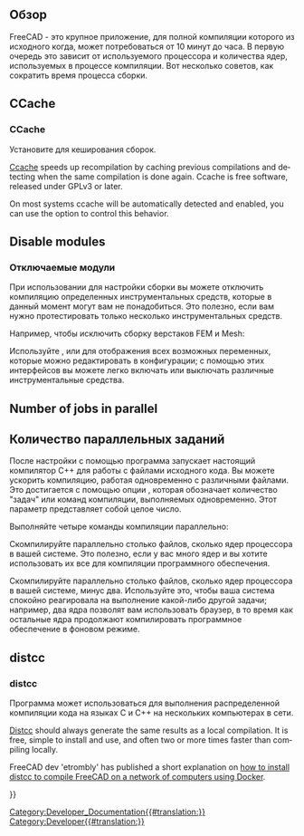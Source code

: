 <languages/>

{{Docnav
|[[FreeCAD_Docker_CLI_mode/ru|FreeCAD Docker в режиме команндной строки CLI]]
|[[Third_Party_Libraries/ru|Сторонние библиотеки]]
}}

{{TOCright}}

<span id="Overview"></span>
==Обзор== 

FreeCAD - это крупное приложение, для полной компиляции которого из исходного когда, может потребоваться от 10 минут до часа. В первую очередь это зависит от используемого процессора и количества ядер, используемых в процессе компиляции. Вот несколько советов, как сократить время процесса сборки.

<div lang="en" dir="ltr" class="mw-content-ltr">
== CCache ==
</div>

<div class="mw-translate-fuzzy">
=== CCache ===
Установите {{incode|ccache}} для кеширования сборок.
</div>

<div lang="en" dir="ltr" class="mw-content-ltr">
[https://ccache.dev/ Ccache] speeds up recompilation by caching previous compilations and detecting when the same compilation is done again. Ccache is free software, released under GPLv3 or later.
</div>

<div lang="en" dir="ltr" class="mw-content-ltr">
On most systems ccache will be automatically detected and enabled, you can use the {{incode|FREECAD_USE_CCACHE}} {{incode|cmake}} option to control this behavior.
</div>

<div lang="en" dir="ltr" class="mw-content-ltr">
== Disable modules ==
</div>

<div class="mw-translate-fuzzy">
=== Отключаемые модули ===
При использовании {{incode|cmake}} для настройки сборки вы можете отключить компиляцию определенных инструментальных средств, которые в данный момент могут вам не понадобиться. Это полезно, если вам нужно протестировать только несколько инструментальных средств.
</div>

Например, чтобы исключить сборку верстаков FEM и Mesh:

{{Code|code=
cmake -DBUILD_FEM=OFF -DBUILD_MESH=OFF ../freecad-source
}}

Используйте {{incode|cmake-gui}}, {{incode|cmake-curses-gui}} или {{incode|cmake-qt-gui}} для отображения всех возможных переменных, которые можно редактировать в конфигурации; с помощью этих интерфейсов вы можете легко включать или выключать различные инструментальные средства.

<div lang="en" dir="ltr" class="mw-content-ltr">
== Number of jobs in parallel ==
</div>

<div class="mw-translate-fuzzy">
== Количество параллельных заданий ==
После настройки с помощью {{incode|cmake}} программа {{incode|make}} запускает настоящий компилятор C++ для работы с файлами исходного кода. Вы можете ускорить компиляцию, работая одновременно с различными файлами. Это достигается с помощью опции {{incode|-j}} {{incode|make}}, которая обозначает количество "задач" или команд компиляции, выполняемых одновременно. Этот параметр представляет собой целое число.
</div>

Выполняйте четыре команды компиляции параллельно:

{{Code|code=
make -j4
}}

Скомпилируйте параллельно столько файлов, сколько ядер процессора в вашей системе. Это полезно, если у вас много ядер и вы хотите использовать их все для компиляции программного обеспечения.

{{code|code=
make -j$(nproc)
}}

Скомпилируйте параллельно столько файлов, сколько ядер процессора в вашей системе, минус два. Используйте это, чтобы ваша система спокойно реагировала на выполнение какой-либо другой задачи; например, два ядра позволят вам использовать браузер, в то время как остальные ядра продолжают компилировать программное обеспечение в фоновом режиме.

{{code|code=
make -j$(nproc --ignore=2)
}}

<div lang="en" dir="ltr" class="mw-content-ltr">
== distcc ==
</div>

<div class="mw-translate-fuzzy">
=== distcc ===
Программа {{incode|distcc}} может использоваться для выполнения распределенной компиляции кода на языках C и C++ на нескольких компьютерах в сети.
</div>

<div lang="en" dir="ltr" class="mw-content-ltr">
[https://www.distcc.org/ Distcc] should always generate the same results as a local compilation. It is free, simple to install and use, and often two or more times faster than compiling locally.
</div>

<div lang="en" dir="ltr" class="mw-content-ltr">
FreeCAD dev 'etrombly' has published a short explanation on [https://forum.freecad.org/viewtopic.php?f=4&t=50810&p=459142#p458614 how to install distcc to compile FreeCAD on a network of computers using Docker].
</div>


{{Docnav
|[[FreeCAD_Docker_CLI_mode/ru|FreeCAD Docker в режиме команндной строки CLI]]
|[[Third_Party_Libraries/ru|Сторонние библиотеки]]
}}

{{Userdocnavi{{#translation:}}}}
[[Category:Developer_Documentation{{#translation:}}]]
[[Category:Developer{{#translation:}}]]